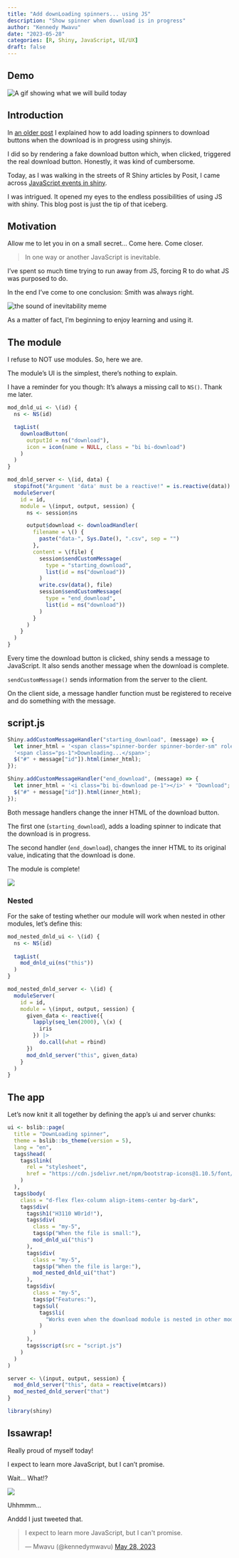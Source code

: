 ```yaml
---
title: "Add downLoading spinners... using JS"
description: "Show spinner when download is in progress"
author: "Kennedy Mwavu"
date: "2023-05-28"
categories: [R, Shiny, JavaScript, UI/UX]
draft: false
---
```


## Demo

![](dnld-spinner-js.gif){alt="A gif showing what we will build today"}

## Introduction

In [an older post](../download-button-spinner/index.qmd) I explained
how to add loading spinners to download buttons when the download is in 
progress using shinyjs.

I did so by rendering a fake download button which, when clicked, triggered the
real download button. Honestly, it was kind of cumbersome.

Today, as I was walking in the streets of R Shiny articles by Posit, I came 
across [JavaScript events in shiny](https://shiny.posit.co/r/articles/build/js-events/).

I was intrigued. It opened my eyes to the endless possibilities of using JS
with shiny. This blog post is just the tip of that iceberg.

## Motivation

Allow me to let you in on a small secret... Come here. Come closer.

> In one way or another JavaScript is inevitable.

I've spent so much time trying to run away from JS, forcing R to do what JS
was purposed to do.

In the end I've come to one conclusion: Smith was always right.

![](inevitable.jpg){alt="the sound of inevitability meme"}

As a matter of fact, I'm beginning to enjoy learning and using it.

## The module

I refuse to NOT use modules. So, here we are.

The module's UI is the simplest, there's nothing to explain.

I have a reminder for you though: It's always a missing call to `NS()`. Thank
me later.

```.r
mod_dnld_ui <- \(id) {
  ns <- NS(id)

  tagList(
    downloadButton(
      outputId = ns("download"),
      icon = icon(name = NULL, class = "bi bi-download")
    )
  )
}
```

```.r
mod_dnld_server <- \(id, data) {
  stopifnot("Argument 'data' must be a reactive!" = is.reactive(data))
  moduleServer(
    id = id,
    module = \(input, output, session) {
      ns <- session$ns

      output$download <- downloadHandler(
        filename = \() {
          paste("data-", Sys.Date(), ".csv", sep = "")
        },
        content = \(file) {
          session$sendCustomMessage(
            type = "starting_download",
            list(id = ns("download"))
          )
          write.csv(data(), file)
          session$sendCustomMessage(
            type = "end_download",
            list(id = ns("download"))
          )
        }
      )
    }
  )
}
```

Every time the download button is clicked, shiny sends a message to JavaScript.
It also sends another message when the download is complete.

::: {.callout-note}

`sendCustomMessage()` sends information from the server to the client.

On the client side, a message handler function must be registered to receive and
do something with the message.

:::

## script.js


```.js
Shiny.addCustomMessageHandler("starting_download", (message) => {
  let inner_html = '<span class="spinner-border spinner-border-sm" role="status" aria-hidden="true"></span>' +
  '<span class="ps-1">Downloading...</span>';
  $("#" + message["id"]).html(inner_html);
});

Shiny.addCustomMessageHandler("end_download", (message) => {
  let inner_html = '<i class="bi bi-download pe-1"></i>' + "Download";
  $("#" + message["id"]).html(inner_html);
});
```

Both message handlers change the inner HTML of the download button.

The first one (`starting_download`), adds a loading spinner to indicate that the
download is in progress.

The second handler (`end_download`), changes the inner HTML to its original
value, indicating that the download is done.

The module is complete!

![](same-var-name.png)


### Nested

For the sake of testing whether our module will work when nested in other 
modules, let's define this:

```.r
mod_nested_dnld_ui <- \(id) {
  ns <- NS(id)
  
  tagList(
    mod_dnld_ui(ns("this"))
  )
}

mod_nested_dnld_server <- \(id) {
  moduleServer(
    id = id,
    module = \(input, output, session) {
      given_data <- reactive({
        lapply(seq_len(2000), \(x) {
          iris
        }) |>
          do.call(what = rbind)
      })
      mod_dnld_server("this", given_data)
    }
  )
}
```

## The app

Let's now knit it all together by defining the app's ui and server chunks:

<!-- ### ui.R -->

```.r
ui <- bslib::page(
  title = "DownLoading spinner",
  theme = bslib::bs_theme(version = 5),
  lang = "en",
  tags$head(
    tags$link(
      rel = "stylesheet",
      href = "https://cdn.jsdelivr.net/npm/bootstrap-icons@1.10.5/font/bootstrap-icons.css"
    )
  ),
  tags$body(
    class = "d-flex flex-column align-items-center bg-dark",
    tags$div(
      tags$h1("H3110 W0r1d!"),
      tags$div(
        class = "my-5",
        tags$p("When the file is small:"),
        mod_dnld_ui("this")
      ),
      tags$div(
        class = "my-5",
        tags$p("When the file is large:"),
        mod_nested_dnld_ui("that")
      ),
      tags$div(
        class = "my-5",
        tags$p("Features:"),
        tags$ul(
          tags$li(
            "Works even when the download module is nested in other modules"
          )
        )
      ),
      tags$script(src = "script.js")
    )
  )
)
```

<!-- ### server.R -->

```.r
server <- \(input, output, session) {
  mod_dnld_server("this", data = reactive(mtcars))
  mod_nested_dnld_server("that")
}
```

<!-- ### global.R -->

```.r
library(shiny)
```

## Issawrap!

Really proud of myself today!

I expect to learn more JavaScript, but I can't promise.

Wait... What!?

![](unga.jpg)

Uhhmmm...

Anddd I just tweeted that.

```{=html}
<blockquote class="twitter-tweet"><p lang="en" dir="ltr">I expect to learn more JavaScript, but I can&#39;t promise.</p>&mdash; Mwavu (@kennedymwavu) <a href="https://twitter.com/kennedymwavu/status/1662911894699507714?ref_src=twsrc%5Etfw">May 28, 2023</a></blockquote> <script async src="https://platform.twitter.com/widgets.js" charset="utf-8"></script>
```
